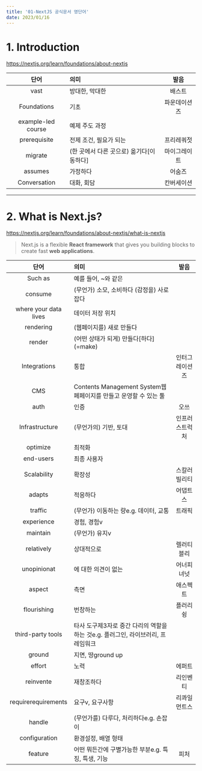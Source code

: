 ```yaml
---
title: '01-NextJS 공식문서 영단어'
date: 2023/01/16
---
```


# 1. Introduction

https://nextjs.org/learn/foundations/about-nextjs

|        단어        | 의미                                     |     발음     |
| :----------------: | :--------------------------------------- | :----------: |
|        vast        | 방대한, 막대한                           |    배스트    |
|    Foundations     | 기초                                     | 파운데이션즈 |
| example-led course | 예제 주도 과정                           |              |
|    prerequisite    | 전제 조건, 필요가 되는                   |  프리레쿼젓  |
|      migrate       | (한 곳에서 다른 곳으로) 옮기다[이동하다] | 마이그레이트 |
|      assumes       | 가정하다                                 |    어숨즈    |
|    Conversation    | 대화, 회담                               |  칸버세이션  |

---

# 2. What is Next.js?

https://nextjs.org/learn/foundations/about-nextjs/what-is-nextjs

> Next.js is a flexible **React framework** that gives you building blocks to create fast **web applications**.

|         단어          | 의미                                                                             |      발음      |
| :-------------------: | :------------------------------------------------------------------------------- | :------------: |
|        Such as        | 예를 들어, ~와 같은                                                              |                |
|        consume        | (무언가) 소모, 소비하다 (감정을) 사로잡다                                        |                |
| where your data lives | 데이터 저장 위치                                                                 |                |
|       rendering       | (웹페이지를) 새로 만들다                                                         |                |
|        render         | (어떤 상태가 되게) 만들다[하다] (=make)                                          |                |
|     Integrations      | 통합                                                                             | 인터그레이션즈 |
|          CMS          | Contents Management System웹페페이지를 만들고 운영할 수 있는 툴                  |                |
|         auth          | 인증                                                                             |      오쓰      |
|    Infrastructure     | (무언가의) 기반, 토대                                                            | 인프러스트럭처 |
|       optimize        | 최적화                                                                           |                |
|       end-users       | 최종 사용자                                                                      |                |
|      Scalability      | 확장성                                                                           |  스칼러빌리티  |
|        adapts         | 적응하다                                                                         |    어댑트스    |
|        traffic        | (무언가) 이동하는 량e.g. 데이터, 교통                                            |     트래픽     |
|      experience       | 경험, 경험v                                                                      |                |
|       maintain        | (무언가) 유지v                                                                   |                |
|      relatively       | 상대적으로                                                                       |   렐러티블리   |
|      unopinionat      | 에 대한 의견이 없는                                                              |   어너피녀넛   |
|        aspect         | 측면                                                                             |    애스펙트    |
|      flourishing      | 번창하는                                                                         |    플러리슁    |
|   third-party tools   | 타사 도구제3자로 중간 다리의 역할을 하는 것e.g. 플러그인, 라이브러리, 프레임워크 |                |
|        ground         | 지면, 땅ground up                                                                |                |
|        effort         | 노력                                                                             |     에퍼트     |
|       reinvente       | 재창조하다                                                                       |    리인벤티    |
|  requirerequirements  | 요구v, 요구사항                                                                  |  리콰일먼트스  |
|        handle         | (무언가를) 다루다, 처리하다e.g. 손잡이                                           |                |
|     configuration     | 환경설정, 배열 형태                                                              |                |
|        feature        | 어떤 뭐든간에 구별가능한 부분e.g. 특징, 특생, 기능                               |      피처      |
